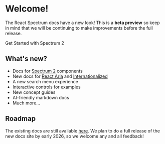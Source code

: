 

# Welcome!

The React Spectrum docs have a new look! This is a **beta preview** so keep in mind that we will be continuing to make improvements before the full release.

<LinkButton href="s2/getting-started.html" variant="accent" size="L">Get Started with Spectrum 2</LinkButton>

## What's new?

- Docs for [Spectrum 2](https://s2.spectrum.adobe.com) components
- New docs for [React Aria](/react-aria/Autocomplete.html) and [Internationalized](/internationalized/date/index.html)
- A new search menu experience
- Interactive controls for examples
- New concept guides
- AI-friendly markdown docs
- Much more...

## Roadmap

The existing docs are still available [here](https://react-spectrum.adobe.com/react-spectrum/index.html). We plan to do a full release of the new docs site by early 2026, so we welcome any and all feedback!
